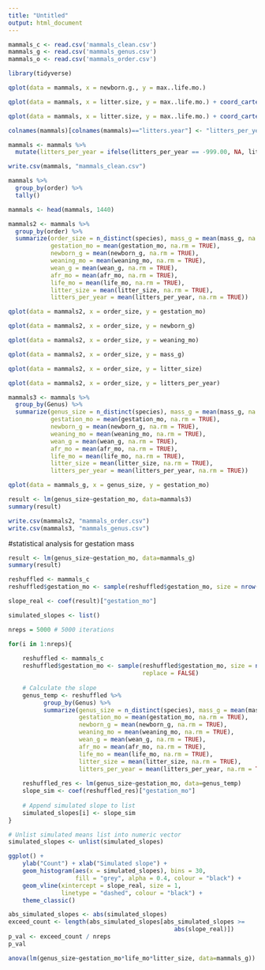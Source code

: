 ```yaml
---
title: "Untitled"
output: html_document
---
```


```r
mammals_c <- read.csv('mammals_clean.csv')
mammals_g <- read.csv('mammals_genus.csv')
mammals_o <- read.csv('mammals_order.csv')

library(tidyverse)
```

```r
qplot(data = mammals, x = newborn.g., y = max..life.mo.)
```
```r
qplot(data = mammals, x = litter.size, y = max..life.mo.) + coord_cartesian(xlim = c(0,50), ylim = c(0,1000))
```

```r
qplot(data = mammals, x = litter.size, y = max..life.mo.) + coord_cartesian(xlim = c(0,50), ylim = c(0,1000))
```

```r
colnames(mammals)[colnames(mammals)=="litters.year"] <- "litters_per_year"

mammals <- mammals %>% 
  mutate(litters_per_year = ifelse(litters_per_year == -999.00, NA, litters_per_year))
```

```r
write.csv(mammals, "mammals_clean.csv")
```

```r
mammals %>%
  group_by(order) %>% 
  tally()
```
```r
mammals <- head(mammals, 1440)
```


```r
mammals2 <- mammals %>%
  group_by(order) %>% 
  summarize(order_size = n_distinct(species), mass_g = mean(mass_g, na.rm = TRUE),
            gestation_mo = mean(gestation_mo, na.rm = TRUE),
            newborn_g = mean(newborn_g, na.rm = TRUE),
            weaning_mo = mean(weaning_mo, na.rm = TRUE),
            wean_g = mean(wean_g, na.rm = TRUE),
            afr_mo = mean(afr_mo, na.rm = TRUE),
            life_mo = mean(life_mo, na.rm = TRUE),
            litter_size = mean(litter_size, na.rm = TRUE),
            litters_per_year = mean(litters_per_year, na.rm = TRUE))
```

```r
qplot(data = mammals2, x = order_size, y = gestation_mo)
```

```r
qplot(data = mammals2, x = order_size, y = newborn_g)
```

```r
qplot(data = mammals2, x = order_size, y = weaning_mo)
```

```r
qplot(data = mammals2, x = order_size, y = mass_g)
```

```r
qplot(data = mammals2, x = order_size, y = litter_size)
```

```r
qplot(data = mammals2, x = order_size, y = litters_per_year)
```

```r
mammals3 <- mammals %>%
  group_by(Genus) %>% 
  summarize(genus_size = n_distinct(species), mass_g = mean(mass_g, na.rm = TRUE),
            gestation_mo = mean(gestation_mo, na.rm = TRUE),
            newborn_g = mean(newborn_g, na.rm = TRUE),
            weaning_mo = mean(weaning_mo, na.rm = TRUE),
            wean_g = mean(wean_g, na.rm = TRUE),
            afr_mo = mean(afr_mo, na.rm = TRUE),
            life_mo = mean(life_mo, na.rm = TRUE),
            litter_size = mean(litter_size, na.rm = TRUE),
            litters_per_year = mean(litters_per_year, na.rm = TRUE))
```

```r
qplot(data = mammals_g, x = genus_size, y = gestation_mo)
```

```r
result <- lm(genus_size~gestation_mo, data=mammals3)
summary(result)
```

```r
write.csv(mammals2, "mammals_order.csv")
write.csv(mammals3, "mammals_genus.csv")
```

#statistical analysis for gestation mass

```r
result <- lm(genus_size~gestation_mo, data=mammals_g)
summary(result)
```

```r
reshuffled <- mammals_c
reshuffled$gestation_mo <- sample(reshuffled$gestation_mo, size = nrow(reshuffled), replace = FALSE)

slope_real <- coef(result)["gestation_mo"]

simulated_slopes <- list()

nreps = 5000 # 5000 iterations

for(i in 1:nreps){
    
    reshuffled <- mammals_c
    reshuffled$gestation_mo <- sample(reshuffled$gestation_mo, size = nrow(reshuffled),
                                      replace = FALSE)
    
    # Calculate the slope
    genus_temp <- reshuffled %>%
          group_by(Genus) %>% 
          summarize(genus_size = n_distinct(species), mass_g = mean(mass_g, na.rm = TRUE),
                    gestation_mo = mean(gestation_mo, na.rm = TRUE),
                    newborn_g = mean(newborn_g, na.rm = TRUE),
                    weaning_mo = mean(weaning_mo, na.rm = TRUE),
                    wean_g = mean(wean_g, na.rm = TRUE),
                    afr_mo = mean(afr_mo, na.rm = TRUE),
                    life_mo = mean(life_mo, na.rm = TRUE),
                    litter_size = mean(litter_size, na.rm = TRUE),
                    litters_per_year = mean(litters_per_year, na.rm = TRUE))
    
    reshuffled_res <- lm(genus_size~gestation_mo, data=genus_temp)
    slope_sim <- coef(reshuffled_res)["gestation_mo"]
    
    # Append simulated slope to list
    simulated_slopes[i] <- slope_sim
}    

# Unlist simulated means list into numeric vector
simulated_slopes <- unlist(simulated_slopes)

ggplot() +
    ylab("Count") + xlab("Simulated slope") +
    geom_histogram(aes(x = simulated_slopes), bins = 30, 
                   fill = "grey", alpha = 0.4, colour = "black") +
    geom_vline(xintercept = slope_real, size = 1, 
               linetype = "dashed", colour = "black") + 
    theme_classic()
```


```r
abs_simulated_slopes <- abs(simulated_slopes)
exceed_count <- length(abs_simulated_slopes[abs_simulated_slopes >= 
                                               abs(slope_real)])
p_val <- exceed_count / nreps
p_val
```

```r
anova(lm(genus_size~gestation_mo*life_mo*litter_size, data=mammals_g))
```

